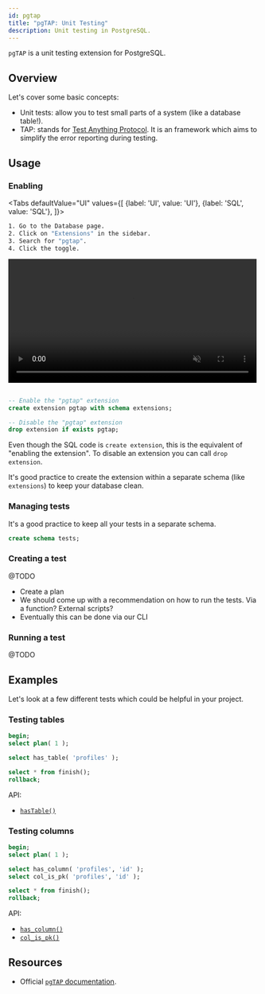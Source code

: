 ```yaml
---
id: pgtap
title: "pgTAP: Unit Testing"
description: Unit testing in PostgreSQL.
---
```



`pgTAP` is a unit testing extension for PostgreSQL. 

## Overview

Let's cover some basic concepts:

- Unit tests: allow you to test small parts of a system (like a database table!).
- TAP: stands for [Test Anything Protocol](http://testanything.org/). It is an framework which aims to simplify the error reporting during testing. 



## Usage


### Enabling

<Tabs
defaultValue="UI"
values={[
  {label: 'UI', value: 'UI'},
  {label: 'SQL', value: 'SQL'},
]}>
<TabItem value="UI">

```sh
1. Go to the Database page.
2. Click on "Extensions" in the sidebar.
3. Search for "pgtap".
4. Click the toggle.
```

<video width="99%" muted playsInline controls={true}>
<source src="/docs/videos/toggle-extensions.mp4" type="video/mp4" muted playsInline />
</video>

</TabItem>
<TabItem value="SQL">

```sql 

-- Enable the "pgtap" extension 
create extension pgtap with schema extensions;

-- Disable the "pgtap" extension 
drop extension if exists pgtap;

```

Even though the SQL code is `create extension`, this is the equivalent of "enabling the extension". 
To disable an extension you can call `drop extension`.

It's good practice to create the extension within a separate schema (like `extensions`) to keep your database clean.

</TabItem>

</Tabs>

### Managing tests 

It's a good practice to keep all your tests in a separate schema.

```sql
create schema tests;
```

### Creating a test 


@TODO

- Create a plan
- We should come up with a recommendation on how to run the tests. Via a function? External scripts?
- Eventually this can be done via our CLI


### Running a test 

@TODO 


## Examples 

Let's look at a few different tests which could be helpful in your project.


### Testing tables


```sql
begin;
select plan( 1 );

select has_table( 'profiles' );

select * from finish();
rollback;
```

API:

- [`hasTable()`](https://pgtap.org/documentation.html#has_table)


### Testing columns

```sql
begin;
select plan( 1 );

select has_column( 'profiles', 'id' );
select col_is_pk( 'profiles', 'id' );

select * from finish();
rollback;
```

API:

- [`has_column()`](https://pgtap.org/documentation.html#has_column)
- [`col_is_pk()`](https://pgtap.org/documentation.html#col_is_pk)

## Resources 

- Official [`pgTAP` documentation](https://pgtap.org/).